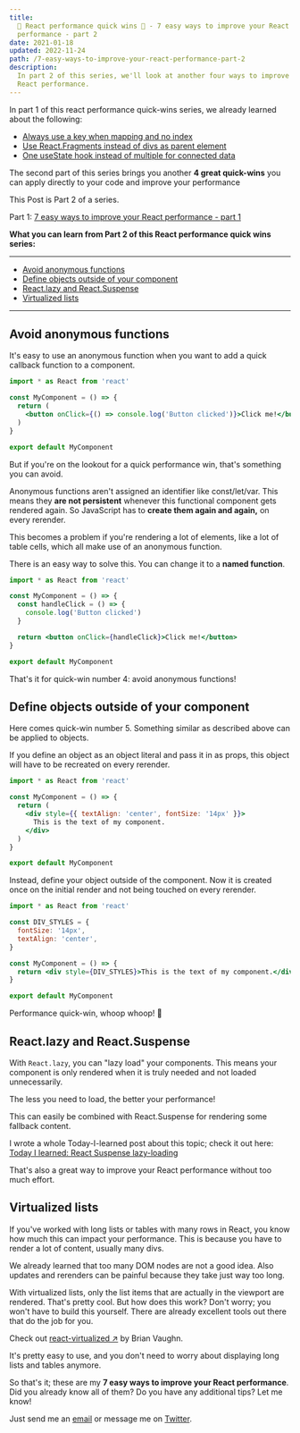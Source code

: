 ```yaml
---
title:
  🚀 React performance quick wins 🚀 - 7 easy ways to improve your React
  performance - part 2
date: 2021-01-18
updated: 2022-11-24
path: /7-easy-ways-to-improve-your-react-performance-part-2
description:
  In part 2 of this series, we'll look at another four ways to improve your
  React performance.
---
```


In part 1 of this react performance quick-wins series, we already learned about the following:


- [Always use a key when mapping and no index](/blog/7-easy-ways-to-improve-your-react-performance-part-1/#keys)
- [Use React.Fragments instead of divs as parent element](/blog/7-easy-ways-to-improve-your-react-performance-part-1/#fragments)
- [One useState hook instead of multiple for connected data](/blog/7-easy-ways-to-improve-your-react-performance-part-1/#usestate)

The second part of this series brings you another **4 great quick-wins** you can
apply directly to your code and improve your performance

This Post is Part 2 of a series.

Part 1: [7 easy ways to improve your React performance - part 1](/blog/7-easy-ways-to-improve-your-react-performance-part-1/)


**What you can learn from Part 2 of this React performance quick wins series:**

---

- [Avoid anonymous functions](#avoid-anonymous-funcs)
- [Define objects outside of your component](#defining-objects)
- [React.lazy and React.Suspense](#lazy-suspense)
- [Virtualized lists](#virtualized-lists)

---


## <a name='avoid-anonymous-funcs'></a>Avoid anonymous functions

It's easy to use an anonymous function when you want to add a quick callback
function to a component.

```jsx
import * as React from 'react'

const MyComponent = () => {
  return (
    <button onClick={() => console.log('Button clicked')}>Click me!</button>
  )
}

export default MyComponent
```

But if you're on the lookout for a quick performance win, that's something you
can avoid.

Anonymous functions aren't assigned an identifier like const/let/var. This means
they **are not persistent** whenever this functional component gets rendered
again. So JavaScript has to **create them again and again,** on every rerender.

This becomes a problem if you're rendering a lot of elements, like a lot of
table cells, which all make use of an anonymous function.

There is an easy way to solve this. You can change it to a **named
function**.

```jsx
import * as React from 'react'

const MyComponent = () => {
  const handleClick = () => {
    console.log('Button clicked')
  }

  return <button onClick={handleClick}>Click me!</button>
}

export default MyComponent
```

That's it for quick-win number 4: avoid anonymous functions!

## <a name='defining-objects'></a>Define objects outside of your component

Here comes quick-win number 5. Something similar as described above can be
applied to objects.

If you define an object as an object literal and pass it in as props, this object
will have to be recreated on every rerender.

```jsx
import * as React from 'react'

const MyComponent = () => {
  return (
    <div style={{ textAlign: 'center', fontSize: '14px' }}>
      This is the text of my component.
    </div>
  )
}

export default MyComponent
```

Instead, define your object outside of the component. Now it is created once on
the initial render and not being touched on every rerender.

```jsx
import * as React from 'react'

const DIV_STYLES = {
  fontSize: '14px',
  textAlign: 'center',
}

const MyComponent = () => {
  return <div style={DIV_STYLES}>This is the text of my component.</div>
}

export default MyComponent
```

Performance quick-win, whoop whoop! 🚀

<CoffeeHint />

## <a name='lazy-suspense'></a>React.lazy and React.Suspense

With `React.lazy`, you can "lazy load" your components. This means your component
is only rendered when it is truly needed and not loaded unnecessarily.

The less you need to load, the better your performance!

This can easily be combined with React.Suspense for rendering some fallback
content.

I wrote a whole Today-I-learned post about this topic; check it out here:
[Today I learned: React Suspense lazy-loading](/today-i-learned/react-suspense-lazy-loading/)

That's also a great way to improve your React performance without too much
effort.

## <a name='virtualized-lists'></a>Virtualized lists

If you've worked with long lists or tables with many rows in React, you
know how much this can impact your performance. This is because you have to render a lot of
content, usually many divs.

We already learned that too many DOM nodes are not a good idea. Also updates and
rerenders can be painful because they take just way too long.

With virtualized lists, only the list items that are actually in
the viewport are rendered. That's pretty cool. But how does this work? Don't worry; you won't
have to build this yourself. There are already excellent tools out there that do
the job for you.

Check out <a href="https://github.com/bvaughn/react-virtualized" target="_blank" rel="noopener noreferer">react-virtualized &#8599;</a> by
Brian Vaughn.

It's pretty easy to use, and you don't need to worry about displaying long lists
and tables anymore.

So that's it; these are my **7 easy ways to improve your React performance**.
Did you already know all of them? Do you have any additional tips? Let me know!

Just send me an [email](mailto:@marcoheine.com) or message me on
[Twitter](https://twitter.com/marcoheine_com).
